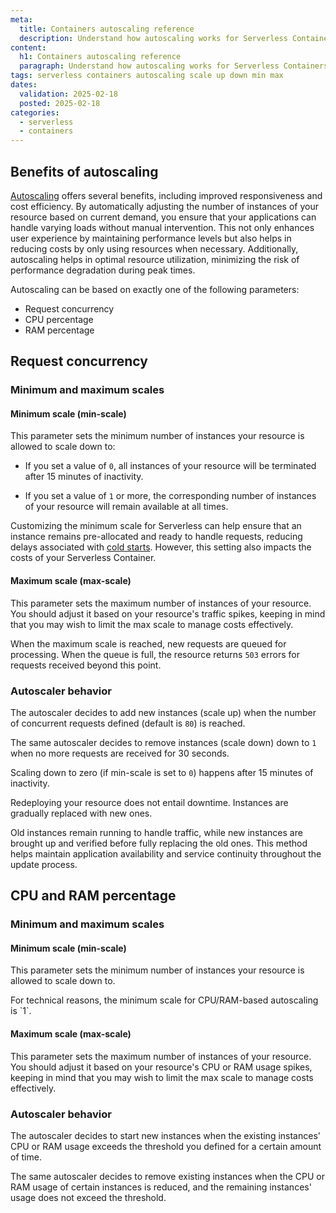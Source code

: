 ```yaml
---
meta:
  title: Containers autoscaling reference
  description: Understand how autoscaling works for Serverless Containers in Scaleway.
content:
  h1: Containers autoscaling reference
  paragraph: Understand how autoscaling works for Serverless Containers in Scaleway.
tags: serverless containers autoscaling scale up down min max
dates:
  validation: 2025-02-18
  posted: 2025-02-18
categories:
  - serverless
  - containers
---
```


## Benefits of autoscaling

[Autoscaling](/serverless-containers/concepts/#autoscaling) offers several benefits, including improved responsiveness and cost efficiency. By automatically adjusting the number of instances of your resource based on current demand, you ensure that your applications can handle varying loads without manual intervention. This not only enhances user experience by maintaining performance levels but also helps in reducing costs by only using resources when necessary. Additionally, autoscaling helps in optimal resource utilization, minimizing the risk of performance degradation during peak times.

Autoscaling can be based on exactly one of the following parameters:

- Request concurrency
- CPU percentage
- RAM percentage

## Request concurrency

### Minimum and maximum scales

#### Minimum scale (min-scale)

This parameter sets the minimum number of instances your resource is allowed to scale down to:

- If you set a value of `0`, all instances of your resource will be terminated after 15 minutes of inactivity.

- If you set a value of `1` or more, the corresponding number of instances of your resource will remain available at all times.

Customizing the minimum scale for Serverless can help ensure that an instance remains pre-allocated and ready to handle requests, reducing delays associated with [cold starts](/serverless-containers/concepts/#cold-start). However, this setting also impacts the costs of your Serverless Container.

#### Maximum scale (max-scale)

This parameter sets the maximum number of instances of your resource. You should adjust it based on your resource's traffic spikes, keeping in mind that you may wish to limit the max scale to manage costs effectively.

When the maximum scale is reached, new requests are queued for processing. When the queue is full, the resource returns `503` errors for requests received beyond this point.

### Autoscaler behavior

The autoscaler decides to add new instances (scale up) when the number of concurrent requests defined (default is `80`) is reached.

The same autoscaler decides to remove instances (scale down) down to `1` when no more requests are received for 30 seconds.

Scaling down to zero (if min-scale is set to `0`) happens after 15 minutes of inactivity.

<Message type="note">
Redeploying your resource does not entail downtime. Instances are gradually replaced with new ones.

Old instances remain running to handle traffic, while new instances are brought up and verified before fully replacing the old ones. This method helps maintain application availability and service continuity throughout the update process.
</Message>

## CPU and RAM percentage

### Minimum and maximum scales

#### Minimum scale (min-scale)

This parameter sets the minimum number of instances your resource is allowed to scale down to.

<Message type="note">
For technical reasons, the minimum scale for CPU/RAM-based autoscaling is `1`.
</Message>

#### Maximum scale (max-scale)

This parameter sets the maximum number of instances of your resource. You should adjust it based on your resource's CPU or RAM usage spikes, keeping in mind that you may wish to limit the max scale to manage costs effectively.

### Autoscaler behavior

The autoscaler decides to start new instances when the existing instances' CPU or RAM usage exceeds the threshold you defined for a certain amount of time.

The same autoscaler decides to remove existing instances when the CPU or RAM usage of certain instances is reduced, and the remaining instances' usage does not exceed the threshold.
